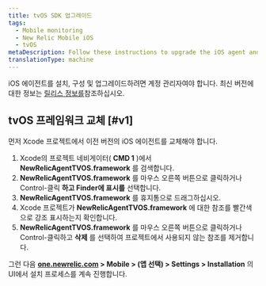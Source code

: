 ```yaml
---
title: tvOS SDK 업그레이드
tags:
  - Mobile monitoring
  - New Relic Mobile iOS
  - tvOS
metaDescription: Follow these instructions to upgrade the iOS agent and get the latest in mobile monitoring functionality.
translationType: machine
---
```


iOS 에이전트를 설치, 구성 및 업그레이드하려면 계정 관리자여야 합니다. 최신 버전에 대한 정보는 [릴리스 정보를](/docs/releases/ios)참조하십시오.

## tvOS 프레임워크 교체 [#v1]

먼저 Xcode 프로젝트에서 이전 버전의 iOS 에이전트를 교체해야 합니다.

1. Xcode의 프로젝트 네비게이터( **CMD 1** )에서 **NewRelicAgentTVOS.framework** 를 검색합니다.
2. **NewRelicAgentTVOS.framework** 를 마우스 오른쪽 버튼으로 클릭하거나 Control-클릭 **하고 Finder에 표시를** 선택합니다.
3. **NewRelicAgentTVOS.framework** 를 휴지통으로 드래그하십시오.
4. Xcode 프로젝트가 **NewRelicAgentTVOS.framework** 에 대한 참조를 빨간색으로 강조 표시하는지 확인합니다.
5. **NewRelicAgentTVOS.framework** 를 마우스 오른쪽 버튼으로 클릭하거나 Control-클릭하고 **삭제** 를 선택하여 프로젝트에서 사용되지 않는 참조를 제거합니다.

그런 다음 **[one.newrelic.com](https://one.newrelic.com/all-capabilities) > Mobile > (앱 선택) > Settings > Installation** 의 UI에서 설치 프로세스를 계속 진행합니다.